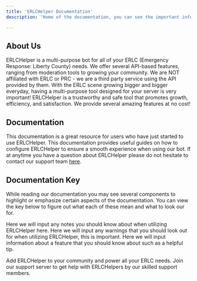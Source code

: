 ```yaml
---
title: 'ERLCHelper Documentation'
description: 'Home of the documentation, you can see the important information and navigation here.'

---
```


## About Us
ERLCHelper is a multi-purpose bot for all of your ERLC (Emergency Response: Liberty County) needs. We offer several API-based features, ranging from moderation tools to growing your community. We are NOT affiliated with ERLC or PRC - we are a third party service using the API provided by them. With the ERLC scene growing bigger and bigger everyday, having a multi-purpose tool designed for your server is very important! ERLCHelper is a trustworthy and safe tool that promotes growth, efficiency, and satisfaction. We provide several amazing features at no cost! 

## Documentation
This documentation is a great resource for users who have just started to use ERLCHelper. This documentation provides useful guides on how to configure ERLCHelper to ensure a smooth experience when using our bot. If at anytime you have a question about ERLCHelper please do not hesitate to contact our support team [here](https://discord.gg/cPKT6prP7q).

## Documentation Key
While reading our documentation you may see several components to highlight or emphasize certain aspects of the documentation. You can view the key below to figure out what each of these mean and what to look our for.

<Note>Here we will input any notes you should know about when utilizing ERLCHelper here.</Note>
<Warning>Here we will input any warnings that you should look out for when utilizing ERLCHelper, this is important.</Warning>
<Info>Here we will input information about a feature that you should know about such as a helpful tip.</Info>

<CardGroup>

<Card title="Invite ERLCHelper" icon="plus" href="https://google.com">
  Add ERLCHelper to your community and power all your ERLC needs.
</Card>

<Card title="Support Server" icon="envelope" href="https://discord.gg/cPKT6prP7q">
  Join our support server to get help with ERLCHelpers by our skilled support members.
</Card>

</CardGroup>
